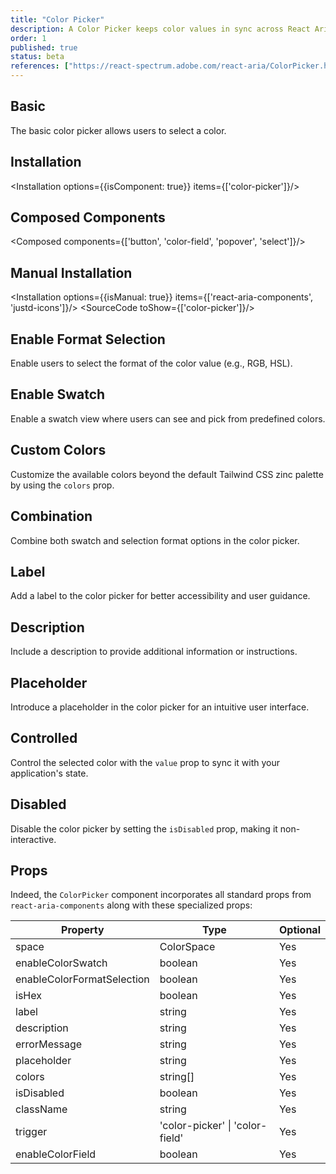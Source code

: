 ```yaml
---
title: "Color Picker"
description: A Color Picker keeps color values in sync across React Aria color components. It makes building color pickers with custom layouts a breeze through composition.
order: 1
published: true
status: beta
references: ["https://react-spectrum.adobe.com/react-aria/ColorPicker.html"]
---
```


## Basic
The basic color picker allows users to select a color.
<How className='min-w-40' toUse="colors/color-picker/color-picker-demo" />

## Installation
<Installation options={{isComponent: true}} items={['color-picker']}/>

## Composed Components
<Composed components={['button', 'color-field', 'popover', 'select']}/>

## Manual Installation
<Installation options={{isManual: true}} items={['react-aria-components', 'justd-icons']}/>
<SourceCode toShow={['color-picker']}/>

## Enable Format Selection
Enable users to select the format of the color value (e.g., RGB, HSL).
<How className='min-w-40' toUse="colors/color-picker/color-picker-enable-selection-format-demo" />

## Enable Swatch
Enable a swatch view where users can see and pick from predefined colors.
<How className='min-w-40' toUse="colors/color-picker/color-picker-enable-swatch-demo" />

## Custom Colors
Customize the available colors beyond the default Tailwind CSS zinc palette by using the `colors` prop.
<How className='min-w-40' toUse="colors/color-picker/color-picker-custom-colors-demo" />

## Combination
Combine both swatch and selection format options in the color picker.
<How className='min-w-40' toUse="colors/color-picker/color-picker-combination-demo" />

## Label
Add a label to the color picker for better accessibility and user guidance.
<How className='min-w-40' toUse="colors/color-picker/color-picker-with-label-demo" />

## Description
Include a description to provide additional information or instructions.
<How className='min-w-40' toUse="colors/color-picker/color-picker-with-description-demo" />

## Placeholder
Introduce a placeholder in the color picker for an intuitive user interface.
<How className='min-w-40' toUse="colors/color-picker/color-picker-with-placeholder-demo" />

## Controlled
Control the selected color with the `value` prop to sync it with your application's state.
<How className='min-w-40' toUse="colors/color-picker/color-picker-controlled-demo" />

## Disabled
Disable the color picker by setting the `isDisabled` prop, making it non-interactive.
<How className='min-w-40' toUse="colors/color-picker/color-picker-disabled-demo" />

## Props
Indeed, the `ColorPicker` component incorporates all standard props from `react-aria-components` along with these specialized props:

| Property                    | Type                                                         | Optional |
|-----------------------------|--------------------------------------------------------------|----------|
| space                       | ColorSpace                                                   | Yes      |
| enableColorSwatch           | boolean                                                      | Yes      |
| enableColorFormatSelection  | boolean                                                      | Yes      |
| isHex                       | boolean                                                      | Yes      |
| label                       | string                                                       | Yes      |
| description                 | string                                                       | Yes      |
| errorMessage                | string                                                       | Yes      |
| placeholder                 | string                                                       | Yes      |
| colors                      | string[]                                                     | Yes      |
| isDisabled                  | boolean                                                      | Yes      |
| className                   | string                                                       | Yes      |
| trigger                     | 'color-picker' \| 'color-field'                              | Yes      |
| enableColorField            | boolean                                                      | Yes      |
